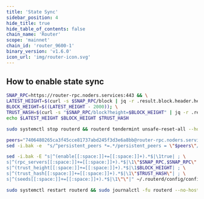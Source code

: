 ```yaml
---
title: 'State Sync'
sidebar_position: 4
hide_title: true
hide_table_of_contents: false
chain_name: 'Router'
scope: 'mainnet'
chain_id: 'router_9600-1'
binary_version: 'v1.6.0'
icon_url: 'img/router-icon.svg'
---
```



<PageTitle
  iconUrl="img/router-icon.svg"
  title="Router State Sync"
  chainId="router_9600-1"
  version="v1.6.0"
/>

## How to enable state sync

```bash
SNAP_RPC=https://router-rpc.noders.services:443 && \
LATEST_HEIGHT=$(curl -s $SNAP_RPC/block | jq -r .result.block.header.height); \
BLOCK_HEIGHT=$((LATEST_HEIGHT - 2000)); \
TRUST_HASH=$(curl -s "$SNAP_RPC/block?height=$BLOCK_HEIGHT" | jq -r .result.block_id.hash) && \
echo $LATEST_HEIGHT $BLOCK_HEIGHT $TRUST_HASH
```

```bash
sudo systemctl stop routerd && routerd tendermint unsafe-reset-all --home ~/.routerd --keep-addr-book
```

```bash
peers="7406480265ca3f45cce81737abd245f3d3e6a8bb@router-rpc.noders.services:23756"
sed -i.bak -e  "s/^persistent_peers *=.*/persistent_peers = \"$peers\"/" ~/.routerd/config/config.toml
```

```bash
sed -i.bak -E "s|^(enable[[:space:]]+=[[:space:]]+).*$|\1true| ; \
s|^(rpc_servers[[:space:]]+=[[:space:]]+).*$|\1\"$SNAP_RPC,$SNAP_RPC\"| ; \
s|^(trust_height[[:space:]]+=[[:space:]]+).*$|\1$BLOCK_HEIGHT| ; \
s|^(trust_hash[[:space:]]+=[[:space:]]+).*$|\1\"$TRUST_HASH\"| ; \
s|^(seeds[[:space:]]+=[[:space:]]+).*$|\1\"\"|" ~/.routerd/config/config.toml
```

```bash
sudo systemctl restart routerd && sudo journalctl -fu routerd --no-hostname -o cat
```
